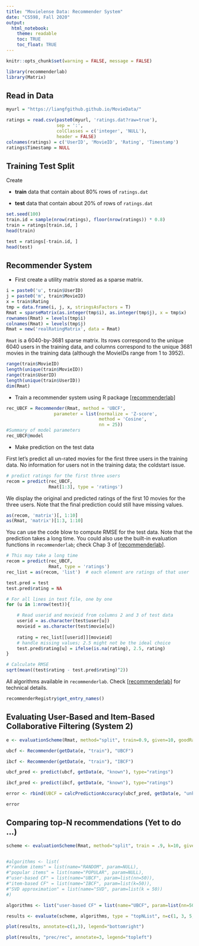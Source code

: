 ```yaml
---
title: "Movielense Data: Recommender System"
date: "CS598, Fall 2020"
output:
  html_notebook:
    theme: readable
    toc: TRUE
    toc_float: TRUE
---
```


```r
knitr::opts_chunk$set(warning = FALSE, message = FALSE)
```

```r
library(recommenderlab)
library(Matrix)
```

## Read in Data

```r
myurl = "https://liangfgithub.github.io/MovieData/"

ratings = read.csv(paste0(myurl, 'ratings.dat?raw=true'), 
                   sep = ':',
                   colClasses = c('integer', 'NULL'), 
                   header = FALSE)
colnames(ratings) = c('UserID', 'MovieID', 'Rating', 'Timestamp')
ratings$Timestamp = NULL
```


## Training Test Split

Create

* **train** data that contain about 80\% rows of `ratings.dat` 

* **test** data that contain about 20\% of rows of `ratings.dat`


```r
set.seed(100)
train.id = sample(nrow(ratings), floor(nrow(ratings)) * 0.8)
train = ratings[train.id, ]
head(train)

test = ratings[-train.id, ]
head(test)
```

## Recommender System

* First create a utility matrix stored as a sparse matrix. 

```r
i = paste0('u', train$UserID)
j = paste0('m', train$MovieID)
x = train$Rating
tmp = data.frame(i, j, x, stringsAsFactors = T)
Rmat = sparseMatrix(as.integer(tmp$i), as.integer(tmp$j), x = tmp$x)
rownames(Rmat) = levels(tmp$i)
colnames(Rmat) = levels(tmp$j)
Rmat = new('realRatingMatrix', data = Rmat)
```

`Rmat` is a 6040-by-3681 sparse matrix. Its rows correspond to the unique 6040 users in the training data, and columns correspond to the unique 3681 movies  in the training data (although the MovieIDs range from 1 to 3952). 

```r
range(train$MovieID)
length(unique(train$MovieID))
range(train$UserID)
length(unique(train$UserID))
dim(Rmat)
```


* Train a recommender system using R package [[recommenderlab](https://cran.r-project.org/web/packages/recommenderlab/vignettes/recommenderlab.pdf)]

```r
rec_UBCF = Recommender(Rmat, method = 'UBCF',
                  parameter = list(normalize = 'Z-score', 
                                   method = 'Cosine', 
                                   nn = 25))
#Summary of model parameters
rec_UBCF@model
```

* Make prediction on the test data

First let's predict all un-rated movies for the first three users in the training data. No information for users not in the training data; the coldstart issue. 

```r
# predict ratings for the first three users
recom = predict(rec_UBCF, 
                Rmat[1:3], type = 'ratings')
```

We display the original and predicted ratings of the first 10 movies for the three users. Note that the final prediction could still have missing values. 

```r
as(recom, 'matrix')[, 1:10]
as(Rmat, 'matrix')[1:3, 1:10]
```

You can use the code blow to compute RMSE for the test data. Note that the prediction   takes a long time. You could also use the built-in evaluation functions in `recommenderlab`; check Chap 3 of [[recommenderlab](https://cran.r-project.org/web/packages/recommenderlab/vignettes/recommenderlab.pdf)].

```r
# This may take a long time
recom = predict(rec_UBCF, 
                Rmat, type = 'ratings')  
rec_list = as(recom, 'list')  # each element are ratings of that user

test.pred = test
test.pred$rating = NA

# For all lines in test file, one by one
for (u in 1:nrow(test)){

    # Read userid and movieid from columns 2 and 3 of test data
    userid = as.character(test$user[u])
    movieid = as.character(test$movie[u])
    
    rating = rec_list[[userid]][movieid]
    # handle missing values; 2.5 might not be the ideal choice
    test.pred$rating[u] = ifelse(is.na(rating), 2.5, rating)
}

# Calculate RMSE
sqrt(mean((test$rating - test.pred$rating)^2)) 
```

All algorithms available in `recommenderlab`. Check  [[recommenderlab](https://cran.r-project.org/web/packages/recommenderlab/vignettes/recommenderlab.pdf)] for technical details. 

```r
recommenderRegistry$get_entry_names()
```

## Evaluating User-Based and Item-Based Collaborative Filtering (System 2)

```r

e <- evaluationScheme(Rmat, method="split", train=0.9, given=10, goodRating=3)

ubcf <- Recommender(getData(e, "train"), "UBCF")

ibcf <- Recommender(getData(e, "train"), "IBCF")

ubcf_pred <- predict(ubcf, getData(e, "known"), type="ratings")

ibcf_pred <- predict(ibcf, getData(e, "known"), type="ratings")

error <- rbind(UBCF = calcPredictionAccuracy(ubcf_pred, getData(e, "unknown")), IBCF = calcPredictionAccuracy(ibcf_pred, getData(e, "unknown")))

error

```


## Comparing top-N recommendations (Yet to do ...)


```r

scheme <- evaluationScheme(Rmat, method="split", train = .9, k=10, given=-5, goodRating=3)


#algorithms <- list(
#"random items" = list(name="RANDOM", param=NULL),
#"popular items" = list(name="POPULAR", param=NULL),
#"user-based CF" = list(name="UBCF", param=list(nn=50)),
#"item-based CF" = list(name="IBCF", param=list(k=50)),
#"SVD approximation" = list(name="SVD", param=list(k = 50))
#)

algorithms <- list("user-based CF" = list(name="UBCF", param=list(nn=50)),  "item-based CF" = list(name="IBCF", param=list(k=50)))

results <- evaluate(scheme, algorithms, type = "topNList", n=c(1, 3, 5, 10, 15, 20))

plot(results, annotate=c(1,3), legend="bottomright")

plot(results, "prec/rec", annotate=3, legend="topleft")

```

